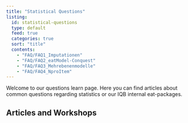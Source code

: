 ```yaml
---
title: "Statistical Questions"
listing:
  id: statistical-questions
  type: default
  feed: true
  categories: true
  sort: "title"
  contents:
    - "FAQ/FAQ1_Imputationen"
    - "FAQ/FAQ2_eatModel-Conquest"
    - "FAQ/FAQ3_Mehrebenenmodelle"
    - "FAQ/FAQ4_NproItem"
---
```


Welcome to our questions learn page. Here you can find articles about common questions regarding statistics or our IQB internal eat-packages.

## Articles and Workshops

::: {statistical-questions}
:::

